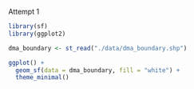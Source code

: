 Attempt 1
```r
library(sf)
library(ggplot2)

dma_boundary <- st_read("./data/dma_boundary.shp")

ggplot() +
  geom_sf(data = dma_boundary, fill = "white") +
  theme_minimal()
```